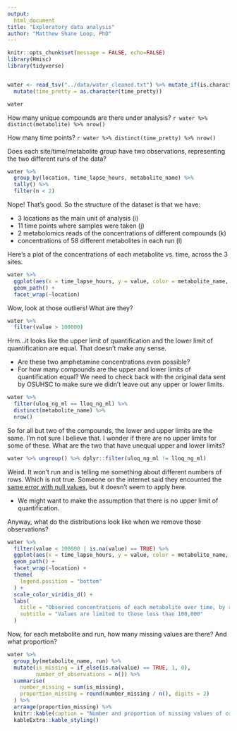 ```yaml
---
output: 
  html_document
title: "Exploratory data analysis"
author: "Matthew Shane Loop, PhD"
---
```


```r
knitr::opts_chunk$set(message = FALSE, echo=FALSE)
library(Hmisc)
library(tidyverse)


water <- read_tsv("../data/water_cleaned.txt") %>% mutate_if(is.character, funs(na_if(., ""))) %>%
  mutate(time_pretty = as.character(time_pretty))

water
```

How many unique compounds are there under analysis? `r water %>% distinct(metabolite) %>% nrow()`

How many time points? `r water %>% distinct(time_pretty) %>% nrow()`

Does each site/time/metabolite group have two observations, representing the two different runs of the data? 
```r
water %>%
  group_by(location, time_lapse_hours, metabolite_name) %>%
  tally() %>%
  filter(n < 2)
```

Nope! That's good. So the structure of the dataset is that we have:

* 3 locations as the main unit of analysis (i)
* 11 time points where samples were taken (j)
* 2 metabolomics reads of the concentrations of different compounds (k)
* concentrations of 58 different metabolites in each run (l)

Here's a plot of the concentrations of each metabolite vs. time, across the 3 sites.

```r
water %>%
  ggplot(aes(x = time_lapse_hours, y = value, color = metabolite_name, linetype = run, group = interaction(run, metabolite_name))) +
  geom_path() +
  facet_wrap(~location)
```

Wow, look at those outliers! What are they?
```r
water %>% 
  filter(value > 100000)
```

Hrm...it looks like the upper limit of quantification and the lower limit of quantification are equal. That doesn't make any sense.

* Are these two amphetamine concentrations even possible?
* For how many compounds are the upper and lower limits of quantification equal? We need to check back with the original data sent by OSUHSC to make sure we didn't leave out any upper or lower limits.

```r
water %>%
  filter(uloq_ng_ml == lloq_ng_ml) %>%
  distinct(metabolite_name) %>%
  nrow()
```
So for all but two of the compounds, the lower and upper limits are the same. I'm not sure I believe that. I wonder if there are no upper limits for some of these. What are the two that have unequal upper and lower limits?
```r
water %>% ungroup() %>% dplyr::filter(uloq_ng_ml != lloq_ng_ml)
```

Weird. It won't run and is telling me something about different numbers of rows. Which is not true. Someone on the internet said they encounted the [same error with null values](https://stackoverflow.com/questions/26147558/what-does-the-error-arguments-imply-differing-number-of-rows-x-y-mean), but it doesn't seem to apply here.

* We might want to make the assumption that there is no upper limit of quantification.

Anyway, what do the distributions look like when we remove those observations?
```r
water %>%
  filter(value < 100000 | is.na(value) == TRUE) %>%
  ggplot(aes(x = time_lapse_hours, y = value, color = metabolite_name, linetype = run, group = interaction(run, metabolite_name))) +
  geom_path() +
  facet_wrap(~location) +
  theme(
    legend.position = "bottom"
  ) +
  scale_color_viridis_d() +
  labs(
    title = "Observed concentrations of each metabolite over time, by run and location",
    subtitle = "Values are limited to those less than 100,000"
  )
```

Now, for each metabolite and run, how many missing values are there? And what proportion?
```r
water %>%
  group_by(metabolite_name, run) %>%
  mutate(is_missing = if_else(is.na(value) == TRUE, 1, 0),
         number_of_observations = n()) %>%
  summarise(
    number_missing = sum(is_missing),
    proportion_missing = round(number_missing / n(), digits = 2)
  ) %>%
  arrange(proportion_missing) %>%
  knitr::kable(caption = "Number and proportion of missing values of concentration, across all locations and time points (n = 33). The number of missing values is not always consistent for a given metabolite between the two runs.") %>%
  kableExtra::kable_styling()
```
